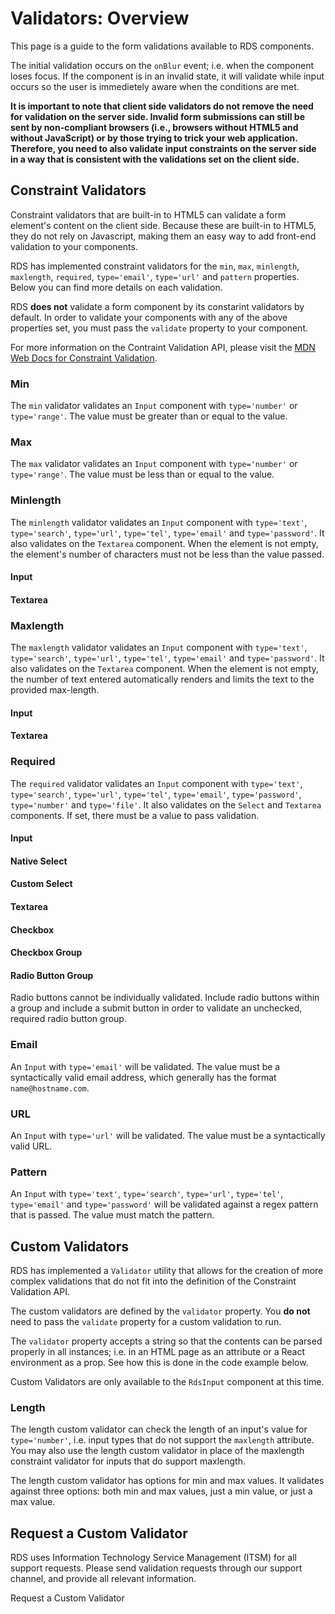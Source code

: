 
<Meta title="Components/Form Elements/Validators/Overview" />

# Validators: Overview

This page is a guide to the form validations available to RDS components.

The initial validation occurs on the `onBlur` event; i.e. when the component loses focus. If the component is in an invalid state, it will validate while input occurs so the user is immedietely aware when the conditions are met.

**It is important to note that client side validators do not remove the need for validation on the server side. Invalid form submissions can still be sent by non-compliant browsers (i.e., browsers without HTML5 and without JavaScript) or by those trying to trick your web application. Therefore, you need to also validate input constraints on the server side in a way that is consistent with the validations set on the client side.**

## Constraint Validators

Constraint validators that are built-in to HTML5 can validate a form element's content on the client side. Because these are built-in to HTML5, they do not rely on Javascript, making them an easy way to add front-end validation to your components.

RDS has implemented constraint validators for the `min`, `max`, `minlength`, `maxlength`, `required`, `type='email'`, `type='url'` and `pattern` properties. Below you can find more details on each validation.

RDS **does not** validate a form component by its constarint validators by default. In order to validate your components with any of the above properties set, you must pass the `validate` property to your component.

For more information on the Contraint Validation API, please visit the [MDN Web Docs for Constraint Validation](https://developer.mozilla.org/en-US/docs/Web/Guide/HTML/Constraint_validation).

### Min

The `min` validator validates an `Input` component with `type='number'` or `type='range'`. The value must be greater than or equal to the value.

<Canvas withSource="auto">
  <Story id="components-form-elements-validators-stories-constraint-validators-input--min"></Story>
</Canvas>

### Max

The `max` validator validates an `Input` component with `type='number'` or `type='range'`. The value must be less than or equal to the value.

<Canvas withSource="auto">
  <Story id="components-form-elements-validators-stories-constraint-validators-input--max"></Story>
</Canvas>

### Minlength

The `minlength` validator validates an `Input` component with `type='text'`, `type='search'`, `type='url'`, `type='tel'`, `type='email'` and `type='password'`. It also validates on the `Textarea` component. When the element is not empty, the element's number of characters must not be less than the value passed.

#### Input

<Canvas withSource="auto">
  <Story id="components-form-elements-validators-stories-constraint-validators-input--minlength"></Story>
</Canvas>

#### Textarea

<Canvas withSource="auto">
  <Story id="components-form-elements-validators-stories-constraint-validators-textarea--minlength"></Story>
</Canvas>

### Maxlength

The `maxlength` validator validates an `Input` component with `type='text'`, `type='search'`, `type='url'`, `type='tel'`, `type='email'` and `type='password'`. It also validates on the `Textarea` component. When the element is not empty, the number of text entered automatically renders and limits the text to the provided max-length.

#### Input

<Canvas withSource="auto">
  <Story id="components-form-elements-validators-stories-constraint-validators-input--maxlength"></Story>
</Canvas>

#### Textarea

<Canvas withSource="auto">
  <Story id="components-form-elements-validators-stories-constraint-validators-textarea--maxlength"></Story>
</Canvas>

### Required

The `required` validator validates an `Input` component with `type='text'`, `type='search'`, `type='url'`, `type='tel'`, `type='email'`, `type='password'`, `type='number'` and `type='file'`. It also validates on the `Select` and `Textarea` components. If set, there must be a value to pass validation.

#### Input

<Canvas withSource="auto">
  <Story id="components-form-elements-validators-stories-constraint-validators-input--required"></Story>
</Canvas>

#### Native Select

<Canvas withSource="auto">
  <Story height="150px" id="components-form-elements-validators-stories-constraint-validators-select--native-required"></Story>
</Canvas>

#### Custom Select

<Canvas withSource="auto">
  <Story height="260px" id="components-form-elements-validators-stories-constraint-validators-select--custom-required"></Story>
</Canvas>

#### Textarea

<Canvas withSource="auto">
  <Story id="components-form-elements-validators-stories-constraint-validators-textarea--required"></Story>
</Canvas>

#### Checkbox

<Canvas withSource="auto">
  <Story id="components-form-elements-validators-stories-constraint-validators-checkbox--default-required"></Story>
</Canvas>

#### Checkbox Group

<Canvas withSource="auto">
  <Story id="components-form-elements-validators-stories-constraint-validators-checkbox-group--description-list-required"></Story>
</Canvas>

#### Radio Button Group

Radio buttons cannot be individually validated. Include radio buttons within a group and include a submit button in order to validate an unchecked, required radio button group.

<Canvas withSource="auto">
  <Story id="components-form-elements-validators-stories-constraint-validators-radio-button-group--description-list-required"></Story>
</Canvas>

### Email

An `Input` with `type='email'` will be validated. The value must be a syntactically valid email address, which generally has the format `name@hostname.com`.

<Canvas withSource="auto">
  <Story id="components-form-elements-validators-stories-constraint-validators-input--email"></Story>
</Canvas>

### URL

An `Input` with `type='url'` will be validated. The value must be a syntactically valid URL.

<Canvas withSource="auto">
  <Story id="components-form-elements-validators-stories-constraint-validators-input--url"></Story>
</Canvas>

### Pattern

An `Input` with `type='text'`, `type='search'`, `type='url'`, `type='tel'`, `type='email'` and `type='password'` will be validated against a regex pattern that is passed. The value must match the pattern.

<Canvas withSource="auto">
  <Story id="components-form-elements-validators-stories-constraint-validators-input--pattern"></Story>
</Canvas>

## Custom Validators

RDS has implemented a `Validator` utility that allows for the creation of more complex validations that do not fit into the definition of the Constraint Validation API.

The custom validators are defined by the `validator` property. You **do not** need to pass the `validate` property for a custom validation to run.

The `validator` property accepts a string so that the contents can be parsed properly in all instances; i.e. in an HTML page as an attribute or a React environment as a prop. See how this is done in the code example below.

Custom Validators are only available to the `RdsInput` component at this time.

### Length

The length custom validator can check the length of an input's value for `type='number'`, i.e. input types that do not support the `maxlength` attribute. You may also use the length custom validator in place of the maxlength constraint validator for inputs that do support maxlength.

The length custom validator has options for min and max values. It validates against three options: both min and max values, just a min value, or just a max value.

<Canvas withSource="auto">
  <Story id="components-form-elements-validators-stories-custom-validators-input--length"></Story>
</Canvas>

## Request a Custom Validator

RDS uses Information Technology Service Management (ITSM) for all support requests. Please send validation requests through our support channel, and provide all relevant information.

<rds-button href="mailto:ITSMRDSSupport@fmglobal.com?subject=RDS%20Custom%20Validator%20Request">Request a Custom Validator</rds-button>

